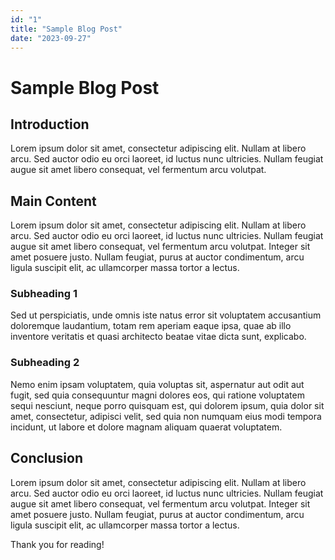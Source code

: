 ```yaml
---
id: "1"
title: "Sample Blog Post"
date: "2023-09-27"
---
```


# Sample Blog Post

## Introduction

Lorem ipsum dolor sit amet, consectetur adipiscing elit. Nullam at libero arcu. Sed auctor odio eu orci laoreet, id luctus nunc ultricies. Nullam feugiat augue sit amet libero consequat, vel fermentum arcu volutpat. 

## Main Content

Lorem ipsum dolor sit amet, consectetur adipiscing elit. Nullam at libero arcu. Sed auctor odio eu orci laoreet, id luctus nunc ultricies. Nullam feugiat augue sit amet libero consequat, vel fermentum arcu volutpat. Integer sit amet posuere justo. Nullam feugiat, purus at auctor condimentum, arcu ligula suscipit elit, ac ullamcorper massa tortor a lectus. 

### Subheading 1

Sed ut perspiciatis, unde omnis iste natus error sit voluptatem accusantium doloremque laudantium, totam rem aperiam eaque ipsa, quae ab illo inventore veritatis et quasi architecto beatae vitae dicta sunt, explicabo.

### Subheading 2

Nemo enim ipsam voluptatem, quia voluptas sit, aspernatur aut odit aut fugit, sed quia consequuntur magni dolores eos, qui ratione voluptatem sequi nesciunt, neque porro quisquam est, qui dolorem ipsum, quia dolor sit amet, consectetur, adipisci velit, sed quia non numquam eius modi tempora incidunt, ut labore et dolore magnam aliquam quaerat voluptatem.

## Conclusion

Lorem ipsum dolor sit amet, consectetur adipiscing elit. Nullam at libero arcu. Sed auctor odio eu orci laoreet, id luctus nunc ultricies. Nullam feugiat augue sit amet libero consequat, vel fermentum arcu volutpat. Integer sit amet posuere justo. Nullam feugiat, purus at auctor condimentum, arcu ligula suscipit elit, ac ullamcorper massa tortor a lectus. 

Thank you for reading!

